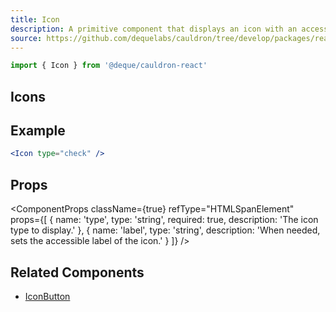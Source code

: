 ```yaml
---
title: Icon
description: A primitive component that displays an icon with an accessible label.
source: https://github.com/dequelabs/cauldron/tree/develop/packages/react/src/components/Icon/index.tsx
---
```



```jsx
import { Icon } from '@deque/cauldron-react'
```

## Icons

<IconGrid />

## Example

```jsx example
<Icon type="check" />
```

## Props

<ComponentProps
  className={true}
  refType="HTMLSpanElement"
  props={[
    {
      name: 'type',
      type: 'string',
      required: true,
      description: 'The icon type to display.'
    },
    {
      name: 'label',
      type: 'string',
      description: 'When needed, sets the accessible label of the icon.'
    }
  ]}
/>

## Related Components

- [IconButton](./IconButton)